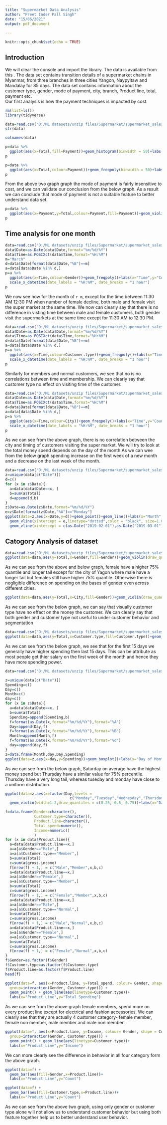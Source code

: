---
title: "Supermarket Data Analysis"
author: "Preet Inder Pall Singh"
date: "15/06/2021"
output: pdf_document
    
---

```{r setup, include=FALSE,results='hide',warning=FALSE,message=FALSE,echo=FALSE}
knitr::opts_chunk$set(echo = TRUE)
```

## Introduction
We will clear the console and import the library. The data is available from this \href{https://www.kaggle.com/aungpyaeap/supermarket-sales}{link}. The data set contains transition details of a supermarket chains in Myanmar, from three branches in three cities Yangon, Naypyitaw and Mandalay for 85 days. The data set contains information about the customer type, gender, mode of payment, city, branch, Product line, total, payment etc.\
Our first analysis is how the payment techniques is impacted by cost. 
```{r,results='hide',warning=FALSE,message=FALSE,echo=FALSE}
rm(list=ls())
library(tidyverse)
```

```{r,results='hide',warning=FALSE,message=FALSE,echo=FALSE}
data=read.csv("D:/ML datasets/unzip files/Supermarket/supermarket_sales - Sheet1.csv")
str(data)
```
```{r,results='hide',warning=FALSE,message=FALSE,echo=FALSE}
colnames(data)
```
```{r,results='hide',warning=FALSE,message=FALSE,echo=FALSE,fig.show='hide'}
p=data %>% 
  ggplot(aes(x=Total,fill=Payment))+geom_histogram(binwidth = 50)+labs(x="Total Bill",y="Count")
p
```
```{r,warning=FALSE,message=FALSE,echo=FALSE}
p=data %>% 
  ggplot(aes(x=Total,colour=Payment))+geom_freqpoly(binwidth = 50)+labs(x="Total bill",y="Count")
p
```
From the above two graph graph the mode of payment is fairly insensitive to cost, and we can validate our conclusion from the below graph. As a result we can conclude that mode of payment is not a suitable feature to better understand data set.\
```{r,warning=FALSE,message=FALSE,echo=FALSE,fig.align='center'}
p=data %>% 
  ggplot(aes(x=Payment,y=Total,colour=Payment,fill=Payment))+geom_violin()+labs(x="Total bill")
p
```
## Time analysis for one month 
```{r,fig.width = 20,fig.height = 6,,warning=FALSE,message=FALSE,echo=FALSE}
data=read.csv("D:/ML datasets/unzip files/Supermarket/supermarket_sales - Sheet1.csv")
data$Date=as.Date(data$Date,format="%m/%d/%Y")
data$Time=as.POSIXct(data$Time,format="%H:%M")
m="March"
d=data$Date[format(data$Date,"%B")==m]
a=data[data$Date %in% d,]
p=a %>% 
  ggplot(aes(x=Time,colour=Gender))+geom_freqpoly()+labs(x="Time",y="Count")+
  scale_x_datetime(date_labels = "%H:%M", date_breaks = "1 hour")
p
```
We now see how for the month of `r m`, except for the time between 11:30 AM 12:30 PM when number of female decline, both male and female visit the super market at the same time. We now can clearly say that there is no difference in visting time between male and female customers, both gender visit the supermarkets at the same time except for 11:30 AM to 12:30 PM.\
```{r,fig.width = 20,fig.height = 6,warning=FALSE,message=FALSE,echo=FALSE}
data=read.csv("D:/ML datasets/unzip files/Supermarket/supermarket_sales - Sheet1.csv")
data$Date=as.Date(data$Date,format="%m/%d/%Y")
data$Time=as.POSIXct(data$Time,format="%H:%M")
d=data$Date[format(data$Date,"%B")==m]
a=data[data$Date %in% d,]
p=a %>% 
  ggplot(aes(x=Time,colour=Customer.type))+geom_freqpoly()+labs(x="Time",y="Count")+
  scale_x_datetime(date_labels = "%H:%M", date_breaks = "1 hour")
p
```
Similarly for members and normal customers, we see that no is no correlations between time and membership. We can clearly say that customer type no effect on visiting time of the customer.\
```{r,fig.width = 20,fig.height = 6,warning=FALSE,message=FALSE,echo=FALSE}
data=read.csv("D:/ML datasets/unzip files/Supermarket/supermarket_sales - Sheet1.csv")
data$Date=as.Date(data$Date,format="%m/%d/%Y")
data$Time=as.POSIXct(data$Time,format="%H:%M")
d=data$Date[format(data$Date,"%B")==m]
a=data[data$Date %in% d,]
p=a %>% 
  ggplot(aes(x=Time,colour=City))+geom_freqpoly()+labs(x="Time",y="Count")+
  scale_x_datetime(date_labels = "%H:%M", date_breaks = "1 hour")
p
```
As we can see from the above graph, there is no correlation between the city and timing of customers visiting the super market. We will try to look at the total money spend depends on the day of the month.As we can wee from the below graph spending increase on the first week of a new month and a decrease on the last week of the month. \
```{r,fig.width = 20,fig.height = 6,warning=FALSE,message=FALSE,echo=FALSE}
data=read.csv("D:/ML datasets/unzip files/Supermarket/supermarket_sales - Sheet1.csv")
z=unique(data[c("Date")])
d=c()
for (x in z$Date){
  a=data[data$Date==x, ]
  b=sum(a$Total)
  d=append(d,b)
}
z$Date=as.Date(z$Date,format="%m/%d/%Y")
e=z$Date[format(z$Date,"%A")=="Monday"]
ggplot(data=z,aes(x=Date,y=d))+geom_point()+geom_line()+labs(x="Month",y="Money Spend")+
  geom_vline(xintercept = e,linetype="dotted",color = "black", size=1.0)+
  geom_vline(xintercept = c(as.Date("2019-02-01"),as.Date("2019-03-01")),linetype="dotted",color = "pink", size=1.5)
```
## Catogory Analysis of dataset
```{r,results='hide',warning=FALSE,message=FALSE,echo=FALSE}
data=read.csv("D:/ML datasets/unzip files/Supermarket/supermarket_sales - Sheet1.csv")
ggplot(data=data,aes(y=Total,x=Gender,fill=Gender))+geom_violin(draw_quantiles = c(0.25, 0.5, 0.75))
```
As we can see from the above and below graph, female have a higher 75% quantile and longer tail except for the city of Yagon where male have a longer tail but females still have higher 75% quantile. Otherwise there is negligible difference on spending on the bases of gender even across different cities.\
```{r,results='hide',warning=FALSE,message=FALSE,echo=FALSE}
ggplot(data=data,aes(y=Total,x=City,fill=Gender))+geom_violin(draw_quantiles = c(0.25, 0.5, 0.75))
```
As we can see from the below graph, we can say that visually customer type have no effect on the money the customer. We can clearly say that both gender and customer type not useful to under customer behavior and segmentation\
```{r,results='hide',warning=FALSE,message=FALSE,echo=FALSE}
data=read.csv("D:/ML datasets/unzip files/Supermarket/supermarket_sales - Sheet1.csv")
ggplot(data=data,aes(y=Total,x=Customer.type,fill=Customer.type))+geom_violin(draw_quantiles = c(0.25, 0.5, 0.75))
```
As we can see from the below graph, we see that for the first 15 days we generally have higher spending then last 15 days. This can be attribute as most people get thier salary on the first week of the month and hence they have more spending power.\
```{r,results='hide',warning=FALSE,message=FALSE,echo=FALSE}
data=read.csv("D:/ML datasets/unzip files/Supermarket/supermarket_sales - Sheet1.csv")

z=unique(data[c("Date")])
Spending=c()
Day=c()
Month=c()
day=c()
for (x in z$Date){
  a=data[data$Date==x, ]
  b=sum(a$Total)
  Spending=append(Spending,b)
  f=format(as.Date(x,format="%m/%d/%Y"),format="%A")
  Day=append(Day,f)
  f=format(as.Date(x,format="%m/%d/%Y"),format="%B")
  Month=append(Month,f)
  f=format(as.Date(x,format="%m/%d/%Y"),format="%d")
  day=append(day,f)
}
z=data.frame(Month,day,Day,Spending)
ggplot(data=z,aes(x=day,y=Spending))+geom_boxplot()+labs(x="Day of Month",y="Money Spend")
```
As we can see from the below graph, Saturday on average have the highest money spend but Thursday have a similar value for 75% percentile. Thursday have a very long tail, whereas tuseday and monday have close to a uniform distribution. \
```{r,results='hide',warning=FALSE,message=FALSE,echo=FALSE}
ggplot(data=z,aes(x=factor(Day,levels =
                             c("Monday","Tuesday","Wednesday","Thursday","Friday","Saturday","Sunday")),y=Spending,fill=Day))+
  geom_violin(width=1.2,draw_quantiles = c(0.25, 0.5, 0.75))+labs(x="Day of week",y="Money Spend")
```

```{r,results='hide',warning=FALSE,message=FALSE,echo=FALSE}
f=data.frame(Gender=character(),
             Customer.type=character(),
             Product.line=character(),
             Total_spend=numeric(),
             Income=numeric()
             )
for (x in data$Product.line){
  a=data[data$Product.line==x,]
  a=a[a$Gender=="Male",]
  a=a[a$Customer.type=="Member",]
  b=sum(a$Total)
  c=sum(a$gross.income)
  f[nrow(f) + 1,] = c("Male","Member",x,b,c)
  a=data[data$Product.line==x,]
  a=a[a$Gender=="Female",]
  a=a[a$Customer.type=="Member",]
  b=sum(a$Total)
  c=sum(a$gross.income)
  f[nrow(f) + 1,] = c("Female","Member",x,b,c)
  a=data[data$Product.line==x,]
  a=a[a$Gender=="Male",]
  a=a[a$Customer.type=="Normal",]
  b=sum(a$Total)
  c=sum(a$gross.income)
  f[nrow(f) + 1,] = c("Male","Normal",x,b,c)
  a=data[data$Product.line==x,]
  a=a[a$Gender=="Female",]
  a=a[a$Customer.type=="Normal",]
  b=sum(a$Total)
  c=sum(a$gross.income)
  f[nrow(f) + 1,] = c("Female","Normal",x,b,c)
}
f$Gender=as.factor(f$Gender)
f$Customer.type=as.factor(f$Customer.type)
f$Product.line=as.factor(f$Product.line)
head(f)
```
```{r ,fig.width = 12,fig.height = 6,results='hide',warning=FALSE,message=FALSE,echo=FALSE}
ggplot(data=f, aes(x=Product.line, y=Total_spend, colour= Gender, shape = Customer.type,
  group=interaction(Gender, Customer.type))) + 
  geom_point() + geom_line(aes(linetype=Customer.type))+
  labs(x="Product Line",y="Total Spending")

```
As we can see from the above graph female members, spend more on every product line except for electrical and fashion accessories. We can clearly see that they are actually 4 customer category- female member, female non member, male member and male non member.\
```{r,fig.width = 12,fig.height = 6,results='hide',warning=FALSE,message=FALSE,echo=FALSE}
ggplot(data=f, aes(x=Product.line, y=Income, colour= Gender, shape = Customer.type,
  group=interaction(Gender, Customer.type))) + 
  geom_point() + geom_line(aes(linetype=Customer.type))+
  labs(x="Product Line",y="Income")
```
We can more clearly see the difference in behavior in all four category form the above graph.
```{r,fig.width = 12,fig.height = 6,results='hide',warning=FALSE,message=FALSE,echo=FALSE}
ggplot(data=f) + 
  geom_bar(aes(fill=Gender,x=Product.line))+ 
  labs(x="Product Line",y="Count")
```
```{r,fig.width = 12,fig.height = 6,results='hide',warning=FALSE,message=FALSE,echo=FALSE}
ggplot(data=f) + 
  geom_bar(aes(fill=Customer.type,x=Product.line))+ 
  labs(x="Product Line",y="Count")

```
As we can see from the above two graph, using only gender or customer type alone will not allow us to understand customer behavior but using both feature together help us to better understand user behavior. 


